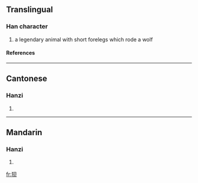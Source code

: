{{see|狽}}

==Translingual==
===Han character===
{{Han char|rn=94|rad=犬|as=04|sn=7|four=|canj=大竹月人 (KHBO)}}
# a legendary animal with short forelegs which rode a wolf
====References====
{{Han ref|kx=0708.021|hdz=21336.060|uh=72C8|ud=29384}}

----
==Cantonese==
===Hanzi===
{{yue-hanzi|jyut=|y=bui3}}
# {{defn|Cantonese}}

----
==Mandarin==
===Hanzi===
{{cmn-hanzi|tra=狽|pin=[[bèi]] ([[bei4]])|wg=pei<sup>4</sup>}}
# {{defn|Mandarin}}

[[fr:狈]]